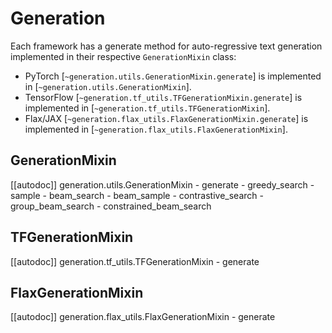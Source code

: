 <!--Copyright 2022 The HuggingFace Team. All rights reserved.

Licensed under the Apache License, Version 2.0 (the "License"); you may not use this file except in compliance with
the License. You may obtain a copy of the License at

http://www.apache.org/licenses/LICENSE-2.0

Unless required by applicable law or agreed to in writing, software distributed under the License is distributed on
an "AS IS" BASIS, WITHOUT WARRANTIES OR CONDITIONS OF ANY KIND, either express or implied. See the License for the
specific language governing permissions and limitations under the License.
-->

# Generation

Each framework has a generate method for auto-regressive text generation implemented in their respective `GenerationMixin` class:

- PyTorch [`~generation.utils.GenerationMixin.generate`] is implemented in [`~generation.utils.GenerationMixin`].
- TensorFlow [`~generation.tf_utils.TFGenerationMixin.generate`] is implemented in [`~generation.tf_utils.TFGenerationMixin`].
- Flax/JAX [`~generation.flax_utils.FlaxGenerationMixin.generate`] is implemented in [`~generation.flax_utils.FlaxGenerationMixin`].

## GenerationMixin

[[autodoc]] generation.utils.GenerationMixin
	- generate
	- greedy_search
	- sample
	- beam_search
	- beam_sample
	- contrastive_search
	- group_beam_search
	- constrained_beam_search

## TFGenerationMixin

[[autodoc]] generation.tf_utils.TFGenerationMixin
	- generate

## FlaxGenerationMixin

[[autodoc]] generation.flax_utils.FlaxGenerationMixin
	- generate
